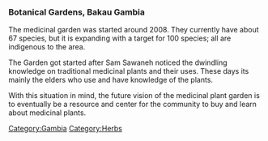 ===Botanical Gardens, Bakau Gambia===

The medicinal garden was started around 2008. They currently have about 67 species, but it is expanding with a target for 100 species; all are indigenous to the area.

The Garden got started after Sam Sawaneh noticed the dwindling knowledge on traditional medicinal plants and their uses. These days its mainly the elders who use and have knowledge of the plants.

With this situation in mind, the future vision of the medicinal plant garden is to eventually be a resource and center for the community to buy and learn about medicinal plants.

{{Gallery
|width=300
|height=225
|lines=0
|Image:Gambi13.jpg|
|Image:Gambi14.jpg|
|Image:Gambi15.jpg|
|Image:Gambi.jpg|
|Image:Gambi3.jpg|
|Image:Gambi4.jpg|
|Image:Gambi5.jpg|
|Image:Gambi6.jpg|
|Image:Gambi8.jpg|
|Image:Gambi9.jpg|
|Image:Gambi10.jpg|
|Image:Gambi11.jpg|
|Image:Gambi12.jpg|
}}

[[Category:Gambia]]
[[Category:Herbs]]